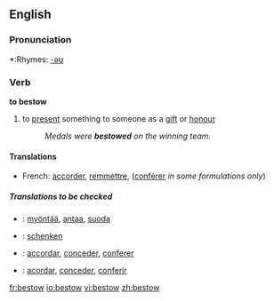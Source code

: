==English==

===Pronunciation===
*:Rhymes: [[Rhymes:English:-əʊ|-əʊ]]

===Verb===
'''to bestow'''
#{{transitive}} to [[present]] something to someone as a [[gift]] or [[honour]]
#:''Medals were '''bestowed''' on the winning team.''

====Translations====
{{top}}
*French: [[accorder]], [[remmettre]], ([[conférer]] ''in some formulations only'')
{{mid}}
{{bottom}}

=====Translations to be checked=====
*{{ttbc|Finnish}}: [[myöntää]], [[antaa]], [[suoda]]
*{{ttbc|German}}: [[schenken]] 
*{{ttbc|Interlingua}}: [[accordar]], [[conceder]], [[conferer]] 
*{{ttbc|Spanish}}: [[acordar]], [[conceder]], [[conferir]]

[[fr:bestow]]
[[io:bestow]]
[[vi:bestow]]
[[zh:bestow]]